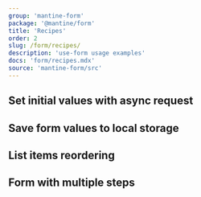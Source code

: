 ```yaml
---
group: 'mantine-form'
package: '@mantine/form'
title: 'Recipes'
order: 2
slug: /form/recipes/
description: 'use-form usage examples'
docs: 'form/recipes.mdx'
source: 'mantine-form/src'
---
```



## Set initial values with async request

<Demo data={FormDemos.asyncSetValues} />

## Save form values to local storage

<Demo data={FormDemos.localStorage} />

## List items reordering

<Demo data={FormDemos.dnd} />

## Form with multiple steps

<Demo data={FormDemos.stepper} />
